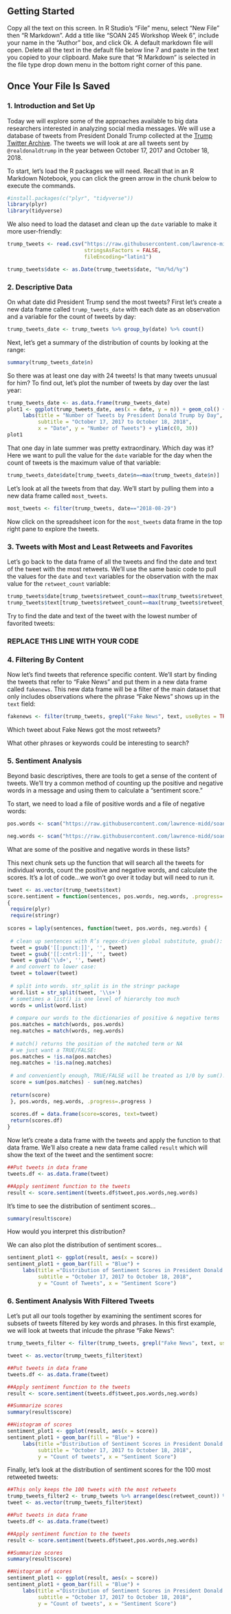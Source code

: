 ## Getting Started

Copy all the text on this screen. In R Studio's "File" menu, select "New File" then "R Markdown". Add a title like "SOAN 245 Workshop Week 6", include your name in the "Author" box, and click Ok. A default markdown file will open. Delete all the text in the default file below line 7 and paste in the text you copied to your clipboard. Make sure that "R Markdown" is selected in the file type drop down menu in the bottom right corner of this pane.

## Once Your File Is Saved


### 1. Introduction and Set Up

Today we will explore some of the approaches available to big data researchers interested in analyzing social media messages. We will use a database of tweets from President Donald Trump collected at the [Trump Twitter Archive](http://trumptwitterarchive.com). The tweets we will look at are all tweets sent by `@realdonaldtrump` in the year between October 17, 2017 and October 18, 2018.

To start, let's load the R packages we will need. Recall that in an R Markdown Notebook, you can click the green arrow in the chunk below to execute the commands.

```r
#install.packages(c("plyr", "tidyverse"))
library(plyr)
library(tidyverse)
```

We also need to load the dataset and clean up the `date` variable to make it more user-friendly:

```r
trump_tweets <- read.csv("https://raw.githubusercontent.com/lawrence-midd/soan245/2018/workshop_06_tweets.csv", 
                         stringsAsFactors = FALSE, 
                         fileEncoding="latin1")

trump_tweets$date <- as.Date(trump_tweets$date, "%m/%d/%y")
```


### 2. Descriptive Data

On what date did President Trump send the most tweets? First let's create a new data frame called `trump_tweets_date` with each date as an observation and a variable for the count of tweets by day:
```r
trump_tweets_date <- trump_tweets %>% group_by(date) %>% count()
```

Next, let's get a summary of the distribution of counts by looking at the range:
```r
summary(trump_tweets_date$n)
```

So there was at least one day with 24 tweets! Is that many tweets unusual for him? To find out, let's plot the number of tweets by day over the last year:
```r
trump_tweets_date <- as.data.frame(trump_tweets_date)
plot1 <- ggplot(trump_tweets_date, aes(x = date, y = n)) + geom_col() + 
     labs(title = "Number of Tweets by President Donald Trump by Day",
          subtitle = "October 17, 2017 to October 18, 2018", 
          x = "Date", y = "Number of Tweets") + ylim(c(0, 30))
plot1
```

That one day in late summer was pretty extraordinary. Which day was it? Here we want to pull the value for the `date` variable for the day when the count of tweets is the maximum value of that variable:

```r
trump_tweets_date$date[trump_tweets_date$n==max(trump_tweets_date$n)]
```

Let's look at all the tweets from that day. We'll start by pulling them into a new data frame called `most_tweets`.

```r
most_tweets <- filter(trump_tweets, date=="2018-08-29")
```

Now click on the spreadsheet icon for the `most_tweets` data frame in the top right pane to explore the tweets.


### 3. Tweets with Most and Least Retweets and Favorites

Let's go back to the data frame of all the tweets and find the date and text of the tweet with the most retweets. We'll use the same basic code to pull the values for the `date` and `text` variables for the observation with the max value for the `retweet_count` variable:

```r
trump_tweets$date[trump_tweets$retweet_count==max(trump_tweets$retweet_count)]
trump_tweets$text[trump_tweets$retweet_count==max(trump_tweets$retweet_count)]
```

Try to find the date and text of the tweet with the lowest number of favorited tweets:

### REPLACE THIS LINE WITH YOUR CODE


### 4. Filtering By Content

Now let's find tweets that reference specific content. We'll start by finding the tweets that refer to "Fake News" and put them in a new data frame called `fakenews`. This new data frame will be a filter of the main dataset that only includes observations where the phrase "Fake News" shows up in the `text` field:

```r
fakenews <- filter(trump_tweets, grepl("Fake News", text, useBytes = TRUE, ignore.case = TRUE))
```

Which tweet about Fake News got the most retweets? 


What other phrases or keywords could be interesting to search?



### 5. Sentiment Analysis

Beyond basic descriptives, there are tools to get a sense of the content of tweets. We'll try a common method of counting up the positive and negative words in a message and using them to calculate a "sentiment score."

To start, we need to load a file of positive words and a file of negative words:

```r

pos.words <- scan("https://raw.githubusercontent.com/lawrence-midd/soan245/2018/workshop_06_positive_words.csv", what = "character")

neg.words <- scan("https://raw.githubusercontent.com/lawrence-midd/soan245/2018/workshop_06_negative_words.csv", what = "character")
```

What are some of the positive and negative words in these lists?

This next chunk sets up the function that will search all the tweets for individual words, count the positive and negative words, and calculate the scores. It's a lot of code...we won't go over it today but will need to run it.

```r

tweet <- as.vector(trump_tweets$text)
score.sentiment = function(sentences, pos.words, neg.words, .progress='none')
{
 require(plyr)
 require(stringr)
 
scores = laply(sentences, function(tweet, pos.words, neg.words) {
 
 # clean up sentences with R’s regex-driven global substitute, gsub():
 tweet = gsub('[[:punct:]]', '', tweet)
 tweet = gsub('[[:cntrl:]]', '', tweet)
 tweet = gsub('\\d+', '', tweet)
 # and convert to lower case:
 tweet = tolower(tweet)
 
 # split into words. str_split is in the stringr package
 word.list = str_split(tweet, '\\s+')
 # sometimes a list() is one level of hierarchy too much
 words = unlist(word.list)
 
 # compare our words to the dictionaries of positive & negative terms
 pos.matches = match(words, pos.words)
 neg.matches = match(words, neg.words)
 
 # match() returns the position of the matched term or NA
 # we just want a TRUE/FALSE:
 pos.matches = !is.na(pos.matches)
 neg.matches = !is.na(neg.matches)
 
 # and conveniently enough, TRUE/FALSE will be treated as 1/0 by sum():
 score = sum(pos.matches) - sum(neg.matches)
 
 return(score)
 }, pos.words, neg.words, .progress=.progress )
 
 scores.df = data.frame(score=scores, text=tweet)
 return(scores.df)
}
```


Now let's create a data frame with the tweets and apply the function to that data frame. We'll also create a new data frame called `result` which will show the text of the tweet and the sentiment socre:
```r
##Put tweets in data frame
tweets.df <- as.data.frame(tweet)

##Apply sentiment function to the tweets
result <- score.sentiment(tweets.df$tweet,pos.words,neg.words)
```

It's time to see the distribution of sentiment scores...
```r
summary(result$score)
```

How would you interpret this distribution?

We can also plot the distribution of sentiment scores...
```r
sentiment_plot1 <- ggplot(result, aes(x = score))
sentiment_plot1 + geom_bar(fill = "Blue") + 
     labs(title ="Distribution of Sentiment Scores in President Donald Trump's Tweets", 
          subtitle = "October 17, 2017 to October 18, 2018", 
          y = "Count of Tweets", x = "Sentiment Score")
```


### 6. Sentiment Analysis With Filtered Tweets

Let's put all our tools together by examining the sentiment scores for subsets of tweets filtered by key words and phrases. In this first example, we will look at tweets that inlcude the phrase "Fake News":

```r

trump_tweets_filter <- filter(trump_tweets, grepl("Fake News", text, useBytes = TRUE, ignore.case = TRUE))

tweet <- as.vector(trump_tweets_filter$text)

##Put tweets in data frame
tweets.df <- as.data.frame(tweet)

##Apply sentiment function to the tweets
result <- score.sentiment(tweets.df$tweet,pos.words,neg.words)

##Summarize scores
summary(result$score)

##Histogram of scores
sentiment_plot1 <- ggplot(result, aes(x = score))
sentiment_plot1 + geom_bar(fill = "Blue") + 
     labs(title ="Distribution of Sentiment Scores in President Donald Trump's Tweets Referencing `Fake News`", 
          subtitle = "October 17, 2017 to October 18, 2018", 
          y = "Count of tweets", x = "Sentiment Score")
```


Finally, let's look at the distribution of sentiment scores for the 100 most retweeted tweets:

```r

##This only keeps the 100 tweets with the most retweets
trump_tweets_filter2 <- trump_tweets %>% arrange(desc(retweet_count)) %>% top_n(100, retweet_count)
tweet <- as.vector(trump_tweets_filter$text)

##Put tweets in data frame
tweets.df <- as.data.frame(tweet)

##Apply sentiment function to the tweets
result <- score.sentiment(tweets.df$tweet,pos.words,neg.words)

##Summarize scores
summary(result$score)

##Histogram of scores
sentiment_plot1 <- ggplot(result, aes(x = score))
sentiment_plot1 + geom_bar(fill = "Blue") + 
     labs(title ="Distribution of Sentiment Scores in President Donald Trump's 100 Most Retweeted Tweets", 
          subtitle = "October 17, 2017 to October 18, 2018", 
          y = "Count of tweets", x = "Sentiment Score")
```
